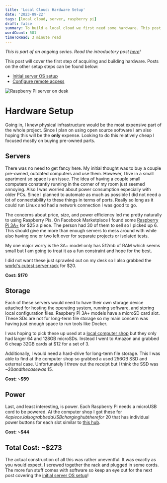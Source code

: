 ```yaml
---
title: 'Local Cloud: Hardware Setup'
date: '2023-09-22'
tags: [local cloud, server, raspberry pi]
draft: false
summary: To build a local cloud we first need some hardware. This post covers the hardware decisions made and costs.
wordCount: 581
timeToRead: 3 minute read
---
```


_This is part of an ongoing series. Read the introductory post [here](/blog/LocalCloudIntroduction)!_

This post will cover the first step of acquiring and building hardware. Posts on the other setup steps can be found below:

- [Initial server OS setup](/blog/LocalCloudServerSetup)
- [Configure remote access](/blog/LocalCloudRemoteAccess)

<img
  className="inline"
  src="https://lh3.googleusercontent.com/pw/AIL4fc9xEuvtc03T4yFyRPBMmCYDa2oXWbpnKGVXJpb3x__iOiN1FJy1TxcEUJe3BLtu3pPDJwDcqzYW5IPi95qYta5QRVkH8IDCBnNR7VuIr6zBx4--bc9K=w2400"
  alt="Raspberry Pi server on desk"
/>

# Hardware Setup

Going in, I knew physical infrastructure would be the most expensive part of the whole project. Since I plan on using open source software I am also hoping this will be the **only** expense. Looking to do this relatively cheap I focused mostly on buying pre-owned parts.

## Servers

There was no need to get fancy here. My initial thought was to buy a couple pre-owned, outdated computers and use them. However, I live in a small apartment so space is an issue. The idea of having a couple small computers constantly running in the corner of my room just seemed annoying. Also I was worried about power consumption especially with older PCs. Since I planned to automate as much as possible I did not need a lot of connectability to these things in terms of ports. Really so long as it could run Linux and had a network connection I was good to go.

The concerns about price, size, and power efficiency led me pretty naturally to using Raspberry Pis. On Facebook Marketplace I found some [Raspberry Pi 3A+](https://www.raspberrypi.com/products/raspberry-pi-3-model-a-plus/) for $25 a piece. The person had 30 of them to sell so I picked up 6. This should give me more than enough servers to mess around with while also having one or two left over for separate projects or isolated tests.

My one major worry is the 3A+ model only has 512mb of RAM which seems small but I am going to treat it as a fun constraint and hope for the best.

I did not want these just sprawled out on my desk so I also grabbed the [world's cutest server rack](https://www.amazon.com/gp/product/B085XTDDKD/) for $20.

**Cost: $170**

## Storage

Each of these servers would need to have their own storage device attached for hosting the operating system, running software, and storing local configuration files. Raspbery Pi 3A+ models have a microSD card slot. These SDs are not for long-term file storage so my main concern was having just enough space to run tools like Docker.

I was hoping to pick these up used at a [local computer shop](https://www.greenpcwa.com/) but they only had larger 64 and 128GB microSDs. Instead I went to Amazon and grabbed 6 cheap 32GB cards at $12 for a set of 3.

Additionally, I would need a hard-drive for long-term file storage. This I was able to find at the computer shop so grabbed a used 256GB SSD and external case. Unfortunately I threw out the receipt but I think the SSD was ~$20 and the case was ~$15.

**Cost: ~$59**

## Power

Last, and least interesting, is power. Each Raspberry Pi needs a microUSB cord to be powered. At the computer shop I got these for $4 a piece. I also grabbed a USB charging hub there for ~$20 that has individual power buttons for each slot similar to [this hub](https://www.amazon.com/atolla-Charging-Splitter-Individual-Switches/dp/B083XTKV8V/).

**Cost: ~$44**

## Total Cost: ~$273

The actual construction of all this was rather uneventful. It was exactly as you would expect. I screwed together the rack and plugged in some cords. The more fun stuff comes with software so keep an eye out for the next post covering the [initial server OS setup](/blog/LocalCloudServerSetup)!
